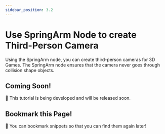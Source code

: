 ```yaml
---
sidebar_position: 3.2
---
```


# Use SpringArm Node to create Third-Person Camera
Using the SpringArm node, you can create third-person cameras for 3D Games. The SpringArm node ensures that the camera never goes through collision shape objects.

## Coming Soon!
🎉 This tutorial is being developed and will be released soon.

## Bookmark this Page!
📕 You can bookmark snippets so that you can find them again later!